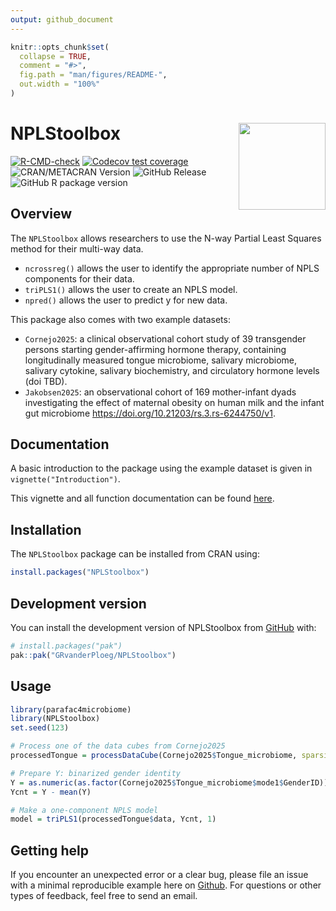 ```yaml
---
output: github_document
---
```


<!-- README.md is generated from README.Rmd. Please edit that file -->

```r
knitr::opts_chunk$set(
  collapse = TRUE,
  comment = "#>",
  fig.path = "man/figures/README-",
  out.width = "100%"
)
```

# NPLStoolbox <img src="man/figures/logo.png" align="right" height="139"/>

<!-- badges: start -->

[![R-CMD-check](https://github.com/GRvanderPloeg/NPLStoolbox/actions/workflows/R-CMD-check.yaml/badge.svg)](https://github.com/GRvanderPloeg/NPLStoolbox/actions/workflows/R-CMD-check.yaml) [![Codecov test coverage](https://codecov.io/gh/GRvanderPloeg/NPLStoolbox/graph/badge.svg)](https://app.codecov.io/gh/GRvanderPloeg/NPLStoolbox) ![CRAN/METACRAN Version](https://img.shields.io/cran/v/NPLStoolbox) ![GitHub Release](https://img.shields.io/github/v/release/GRvanderPloeg/NPLStoolbox) ![GitHub R package version](https://img.shields.io/github/r-package/v/GRvanderPloeg/NPLStoolbox)

<!-- badges: end -->

## Overview

The `NPLStoolbox` allows researchers to use the N-way Partial Least Squares method for their multi-way data.

-   `ncrossreg()` allows the user to identify the appropriate number of NPLS components for their data.
-   `triPLS1()` allows the user to create an NPLS model.
-   `npred()` allows the user to predict y for new data.

This package also comes with two example datasets:

-   `Cornejo2025`: a clinical observational cohort study of 39 transgender persons starting gender-affirming hormone therapy, containing longitudinally measured tongue microbiome, salivary microbiome, salivary cytokine, salivary biochemistry, and circulatory hormone levels (doi TBD).
-   `Jakobsen2025`: an observational cohort of 169 mother-infant dyads investigating the effect of maternal obesity on human milk and the infant gut microbiome <https://doi.org/10.21203/rs.3.rs-6244750/v1>.

## Documentation

A basic introduction to the package using the example dataset is given in `vignette("Introduction")`.

This vignette and all function documentation can be found [here](https://grvanderploeg.com/NPLStoolbox/).

## Installation

The `NPLStoolbox` package can be installed from CRAN using:

``` r
install.packages("NPLStoolbox")
```

## Development version

You can install the development version of NPLStoolbox from [GitHub](https://github.com/) with:

``` r
# install.packages("pak")
pak::pak("GRvanderPloeg/NPLStoolbox")
```

## Usage

```r
library(parafac4microbiome)
library(NPLStoolbox)
set.seed(123)

# Process one of the data cubes from Cornejo2025
processedTongue = processDataCube(Cornejo2025$Tongue_microbiome, sparsityThreshold=0.5, considerGroups=TRUE, groupVariable="GenderID", centerMode=1, scaleMode=2)

# Prepare Y: binarized gender identity
Y = as.numeric(as.factor(Cornejo2025$Tongue_microbiome$mode1$GenderID))
Ycnt = Y - mean(Y)

# Make a one-component NPLS model
model = triPLS1(processedTongue$data, Ycnt, 1)
```

## Getting help

If you encounter an unexpected error or a clear bug, please file an issue with a minimal reproducible example here on [Github](https://github.com/GRvanderPloeg/NPLStoolbox/issues). For questions or other types of feedback, feel free to send an email.
